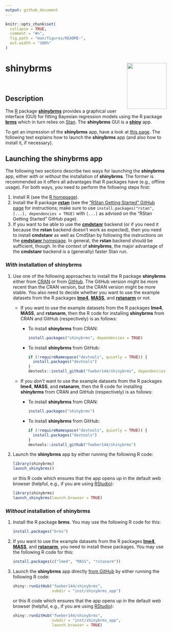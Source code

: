 ```yaml
---
output: github_document
---
```


```r
knitr::opts_chunk$set(
  collapse = TRUE,
  comment = "#>",
  fig.path = "man/figures/README-",
  out.width = "100%"
)
```

# **shinybrms** <img src="man/figures/logo.svg" width="124.44px" height="144px" align="right" />

<br>

## Description

The [R](https://www.R-project.org/) package [**shinybrms**](https://fweber144.github.io/shinybrms/) provides a graphical user interface (GUI) for fitting Bayesian regression models using the R package [**brms**](https://paul-buerkner.github.io/brms/) which in turn relies on [Stan](https://mc-stan.org/). The **shinybrms** GUI is a [**shiny**](https://shiny.rstudio.com/) app.

To get an impression of the **shinybrms** app, have a look at [this page](https://fweber144.github.io/shinybrms/articles/shinybrms.html). The following text explains how to launch the **shinybrms** app (and also how to install it, if necessary).

## Launching the **shinybrms** app

The following two sections describe two ways for launching the **shinybrms** app, either *with* or *without* the installation of **shinybrms**. The former is recommended as it offers all advantages that R packages have (e.g., offline usage). For both ways, you need to perform the following steps first:

1. Install R (see the [R homepage](https://www.R-project.org/)).
1. Install the R package [**rstan**](https://mc-stan.org/rstan/) (see the ["RStan Getting Started" GitHub page](https://github.com/stan-dev/rstan/wiki/RStan-Getting-Started) for instructions; make sure to use `install.packages("rstan", [...], dependencies = TRUE)` with `[...]` as advised on the "RStan Getting Started" GitHub page).
1. If you want to be able to use the [**cmdstanr**](https://mc-stan.org/cmdstanr/) backend (or if you need it because the **rstan** backend doesn't work as expected), then you need to install **cmdstanr** as well as CmdStan by following the instructions on the [**cmdstanr** homepage](https://mc-stan.org/cmdstanr/). In general, the **rstan** backend should be sufficient, though. In the context of **shinybrms**, the major advantage of the **cmdstanr** backend is a (generally) faster Stan run.

### *With* installation of **shinybrms**

1. Use one of the following approaches to install the R package **shinybrms** either from [CRAN](https://CRAN.R-project.org/package=shinybrms) or from [GitHub](https://github.com/fweber144/shinybrms). The GitHub version might be more recent than the CRAN version, but the CRAN version might be more stable. You also need to decide whether you want to use the example datasets from the R packages [**lme4**](https://CRAN.R-project.org/package=lme4), [**MASS**](https://CRAN.R-project.org/package=MASS), and [**rstanarm**](https://mc-stan.org/rstanarm/) or not.
    + If you want to use the example datasets from the R packages **lme4**, **MASS**, and **rstanarm**, then the R code for installing **shinybrms** from CRAN and GitHub (respectively) is as follows:
      * To install **shinybrms** from CRAN:
        ```r
        install.packages("shinybrms", dependencies = TRUE)
        ```
      * To install **shinybrms** from GitHub:
        ```r
        if (!requireNamespace("devtools", quietly = TRUE)) {
          install.packages("devtools")
        }
        devtools::install_github("fweber144/shinybrms", dependencies = TRUE)
        ```
    + If you *don't* want to use the example datasets from the R packages **lme4**, **MASS**, and **rstanarm**, then the R code for installing **shinybrms** from CRAN and GitHub (respectively) is as follows:
      * To install **shinybrms** from CRAN:
        ```r
        install.packages("shinybrms")
        ```
      * To install **shinybrms** from GitHub:
        ```r
        if (!requireNamespace("devtools", quietly = TRUE)) {
          install.packages("devtools")
        }
        devtools::install_github("fweber144/shinybrms")
        ```
1. Launch the **shinybrms** app by either running the following R code:
   ```r
   library(shinybrms)
   launch_shinybrms()
   ```
   or this R code which ensures that the app opens up in the default web browser (helpful, e.g., if you are using [RStudio](https://www.rstudio.com/)):
   ```r
   library(shinybrms)
   launch_shinybrms(launch.browser = TRUE)
   ```

### *Without* installation of **shinybrms**

1. Install the R package **brms**. You may use the following R code for this:
   ```r
   install.packages("brms")
   ```
1. If you want to use the example datasets from the R packages [**lme4**](https://CRAN.R-project.org/package=lme4), [**MASS**](https://CRAN.R-project.org/package=MASS), and [**rstanarm**](https://mc-stan.org/rstanarm/), you need to install these packages. You may use the following R code for this:
   ```r
   install.packages(c("lme4", "MASS", "rstanarm"))
   ```
1. Launch the **shinybrms** app directly [from GitHub](https://github.com/fweber144/shinybrms/tree/master/inst/shinybrms_app) by either running the following R code:
   ```r
   shiny::runGitHub("fweber144/shinybrms",
                    subdir = "inst/shinybrms_app")
   ```
   or this R code which ensures that the app opens up in the default web browser (helpful, e.g., if you are using [RStudio](https://www.rstudio.com/)):
   ```r
   shiny::runGitHub("fweber144/shinybrms",
                    subdir = "inst/shinybrms_app",
                    launch.browser = TRUE)
   ```
